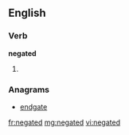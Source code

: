 ==English==

===Verb===
'''negated'''

# {{past of|[[negate]]}}

===Anagrams===
* [[endgate#English|endgate]]

[[fr:negated]]
[[mg:negated]]
[[vi:negated]]